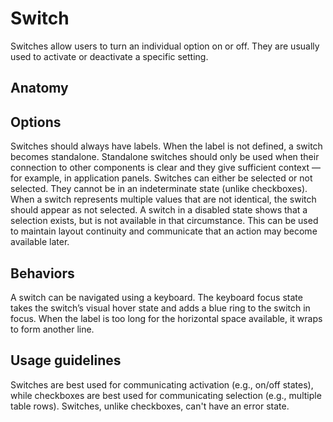 # Switch

Switches allow users to turn an individual option on or off. They are usually used to activate or deactivate a specific
setting.

<Imagefullwidth image="Switch-Hero.svg" title="Switch example" />


<AssetLinks>
  <AssetLink href="https://react.fabric-ds.io/switch" />
  <AssetLink href="https://vue.fabric-ds.io/switch" />
</AssetLinks>

<TableOfContents />

## Anatomy

<Imagefullwidth image="Switch-Anatomy.svg" title="Switch anatomy example" />

## Options

<Guideline title="Label" image="switch-options-label.svg">
  Switches should always have labels. When the label is not defined, a switch becomes standalone. Standalone switches
  should only be used when their connection to other components is clear and they give sufficient context — for example,
  in application panels.
</Guideline>

<Guideline title="Selection" image="switch-options-selection.svg">
  Switches can either be selected or not selected. They cannot be in an indeterminate state (unlike checkboxes). When a
  switch represents multiple values that are not identical, the switch should appear as not selected.
</Guideline>

<Guideline title="Disabled" image="switch-options-disabled.svg">
  A switch in a disabled state shows that a selection exists, but is not available in that circumstance. This can be
  used to maintain layout continuity and communicate that an action may become available later.
</Guideline>

## Behaviors

<Guideline title="Keyboard focus" image="switch-behaviors-keyboard-focus.svg">
  A switch can be navigated using a keyboard. The keyboard focus state takes the switch’s visual hover state and adds a
  blue ring to the switch in focus.
</Guideline>

<Guideline title="Text overflow" image="switch-behaviors-text-overflow.svg">
  When the label is too long for the horizontal space available, it wraps to form another line.
</Guideline>

## Usage guidelines

<Guideline title="Switch or checkbox" image="switch-usage-guidelines-1-do.svg" good>
  Switches are best used for communicating activation (e.g., on/off states), while checkboxes are best used for
  communicating selection (e.g., multiple table rows). Switches, unlike checkboxes, can't have an error state.
</Guideline>
<Guideline image="switch-usage-guidelines-1-dont.svg" bad></Guideline>
